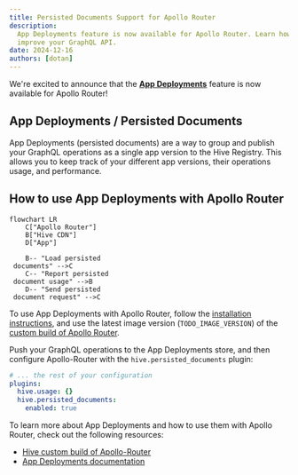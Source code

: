 ```yaml
---
title: Persisted Documents Support for Apollo Router
description:
  App Deployments feature is now available for Apollo Router. Learn how to use and how it can
  improve your GraphQL API.
date: 2024-12-16
authors: [dotan]
---
```



We're excited to announce that the [**App Deployments**](/docs/other-integrations/apollo-router)
feature is now available for Apollo Router!

## App Deployments / Persisted Documents

App Deployments (persisted documents) are a way to group and publish your GraphQL operations as a
single app version to the Hive Registry. This allows you to keep track of your different app
versions, their operations usage, and performance.


<NextImage
  alt="Pending App Deployment"
  src={pendingAppImage}
  className="mt-10 max-w-2xl rounded-lg drop-shadow-md"
/>

## How to use App Deployments with Apollo Router

```mermaid
flowchart LR
    C["Apollo Router"]
    B["Hive CDN"]
    D["App"]

    B-- "Load persisted
 documents" -->C
    C-- "Report persisted
 document usage" -->B
    D-- "Send persisted
 document request" -->C
```

To use App Deployments with Apollo Router, follow the
[installation instructions](/docs/other-integrations/apollo-router), and use the latest image
version (`TODO_IMAGE_VERSION`) of the
[custom build of Apollo Router](/docs/other-integrations/apollo-router).

Push your GraphQL operations to the App Deployments store, and then configure Apollo-Router with the
`hive.persisted_documents` plugin:

```yaml filename="router.yaml"
# ... the rest of your configuration
plugins:
  hive.usage: {}
  hive.persisted_documents:
    enabled: true
```

To learn more about App Deployments and how to use them with Apollo Router, check out the following
resources:

- [Hive custom build of Apollo-Router](/docs/other-integrations/apollo-router#app-deployments-persisted-documents)
- [App Deployments documentation](/docs/schema-registry/app-deployments)
